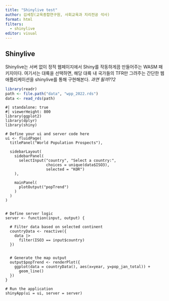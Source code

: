 ```yaml
---
title: "Shinylive test"
author: 김세창(교육종합연구원, 사회교육과 지리전공 석사)
format: html
filters:
  - shinylive
editor: visual
---
```


## Shinylive {.unnumbered}

Shinylive는 서버 없이 정적 웹페이지에서 Shiny를 작동하게끔 만들어주는 WASM 패키지이다. 여기서는 대륙을 선택하면, 해당 대륙 내 국가들의 TFR만 그려주는 간단한 웹 애플리케이션을 shinylive를 통해 구현해본다. *과연 될까??2*

```r
library(readr)
path <- file.path("data", "wpp_2022.rds")
data <- read_rds(path)
```

```shinylive-r
#| standalone: true
#| viewerHeight: 800
library(ggplot2)
library(dplyr)
library(shiny)

# Define your ui and server code here
ui <- fluidPage(
  titlePanel("World Population Prospects"),
  
  sidebarLayout(
    sidebarPanel(
      selectInput("country", "Select a country:",
                  choices = unique(data$ISO3),
                  selected = "KOR")
    ),
    
    mainPanel(
      plotOutput("popTrend")
    )
  )
)


# Define server logic
server <- function(input, output) {
  
  # Filter data based on selected continent
  countryData <- reactive({
    data |> 
      filter(ISO3 == input$country)
  })
  
  
  # Generate the map output
  output$popTrend <- renderPlot({
    ggplot(data = countryData(), aes(x=year, y=pop_jan_total)) +
      geom_line()
  })
}

# Run the application 
shinyApp(ui = ui, server = server)
```
